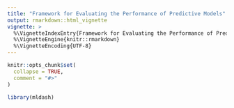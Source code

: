 ```yaml
---
title: "Framework for Evaluating the Performance of Predictive Models"
output: rmarkdown::html_vignette
vignette: >
  %\VignetteIndexEntry{Framework for Evaluating the Performance of Predictive Models}
  %\VignetteEngine{knitr::rmarkdown}
  %\VignetteEncoding{UTF-8}
---
```


```r
knitr::opts_chunk$set(
  collapse = TRUE,
  comment = "#>"
)
```

```r
library(mldash)
```
